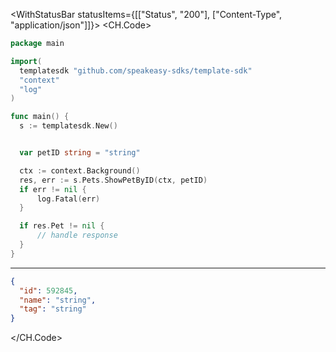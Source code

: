 

<WithStatusBar statusItems={[["Status", "200"], ["Content-Type", "application/json"]]}>
  <CH.Code>
  ```go ShowPetById.go
  package main

import(
	templatesdk "github.com/speakeasy-sdks/template-sdk"
	"context"
	"log"
)

func main() {
    s := templatesdk.New()


    var petID string = "string"

    ctx := context.Background()
    res, err := s.Pets.ShowPetByID(ctx, petID)
    if err != nil {
        log.Fatal(err)
    }

    if res.Pet != nil {
        // handle response
    }
}
  ```
  ---

  ```json Example Response
  {
    "id": 592845,
    "name": "string",
    "tag": "string"
  }
  ```
  </CH.Code>
</WithStatusBar>
